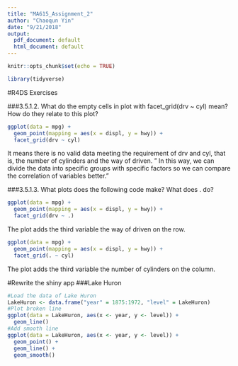 ```yaml
---
title: "MA615_Assignment_2"
author: "Chaoqun Yin"
date: "9/21/2018"
output:
  pdf_document: default
  html_document: default
---
```


```r
knitr::opts_chunk$set(echo = TRUE)
```

```r
library(tidyverse)
```

#R4DS Exercises

###3.5.1.2. What do the empty cells in plot with facet_grid(drv ~ cyl) mean? How do they relate to this plot?
```r
ggplot(data = mpg) + 
  geom_point(mapping = aes(x = displ, y = hwy)) + 
  facet_grid(drv ~ cyl)

```
It means there is no valid data meeting the requirement of drv and cyl, that is, the number of cylinders and the way of driven. "
In this way, we can divide the data into specific groups with specific factors so we can compare the correlation of variables better."

###3.5.1.3. What plots does the following code make? What does . do?
```r
ggplot(data = mpg) + 
  geom_point(mapping = aes(x = displ, y = hwy)) +
  facet_grid(drv ~ .)

```
The plot adds the third variable the way of driven on the row.
```r
ggplot(data = mpg) + 
  geom_point(mapping = aes(x = displ, y = hwy)) +
  facet_grid(. ~ cyl)

```
The plot adds the third variable the number of cylinders on the column.


#Rewrite the shiny app
###Lake Huron
```r
#Load the data of Lake Huron
LakeHuron <- data.frame("year" = 1875:1972, "level" = LakeHuron)
#Plot broken line
ggplot(data = LakeHuron, aes(x <- year, y <- level)) +
  geom_line()
#Add smooth line
ggplot(data = LakeHuron, aes(x <- year, y <- level)) +
  geom_point() +
  geom_line() +
  geom_smooth()

```


